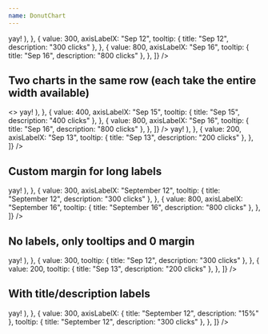 ```yaml
---
name: DonutChart
---
```


<Playground>
  <Box width="40%">
    <DonutChart
      points={[
        {
          value: 567,
          axisLabelX: "Sep 11",
          tooltip: (
            <Text variant='sm' p={0.5}>
              yay!
            </Text>
          ),
        },
        {
          value: 300,
          axisLabelX: "Sep 12",
          tooltip: { title: "Sep 12", description: "300 clicks" },
        },
        {
          value: 800,
          axisLabelX: "Sep 16",
          tooltip: { title: "Sep 16", description: "800 clicks" },
        },
      ]}
    />
  </Box>
</Playground>

## Two charts in the same row (each take the entire width available)

<Playground>
  <>
    <Box width="50%" display="inline-block" p="3">
      <DonutChart
        points={[
          {
            value: 567,
            axisLabelX: "Sep 11",
            tooltip: (
            	<Text variant='sm' p={0.5}>
                yay!
              </Text>
            ),
          },
          {
            value: 400,
            axisLabelX: "Sep 15",
            tooltip: { title: "Sep 15", description: "400 clicks" },
          },
          {
            value: 800,
            axisLabelX: "Sep 16",
            tooltip: { title: "Sep 16", description: "800 clicks" },
          },
        ]}
      />
    </Box>
    <Box width="50%" display="inline-block" p="3">
      <DonutChart
        points={[
          {
            value: 423,
            axisLabelX: "Sep 10",
            tooltip: { title: "Sep 10", description: "423 clicks" },
          },
          {
            value: 567,
            axisLabelX: "Sep 11",
            tooltip: (
            	<Text variant='sm' p={0.5}>
                yay!
              </Text>
            ),
          },
          {
            value: 200,
            axisLabelX: "Sep 13",
            tooltip: { title: "Sep 13", description: "200 clicks" },
          },
        ]}
      />
    </Box>
  </>
</Playground>

## Custom margin for long labels

<Playground>
  <Box width="50%">
    <DonutChart
      margin={50}
      points={[
        {
          value: 423,
          axisLabelX: "September 10",
          tooltip: { title: "September 10", description: "423 clicks" },
        },
        {
          value: 567,
          axisLabelX: "September 11",
          tooltip: (
            <Text variant='sm' p={0.5}>
              yay!
            </Text>
          ),
        },
        {
          value: 300,
          axisLabelX: "September 12",
          tooltip: { title: "September 12", description: "300 clicks" },
        },
        {
          value: 800,
          axisLabelX: "September 16",
          tooltip: { title: "September 16", description: "800 clicks" },
        },
      ]}
    />
  </Box>
</Playground>

## No labels, only tooltips and 0 margin

<Playground>
  <Box width="30%" my={2}>
    <DonutChart
      margin={0}
      points={[
        {
          value: 423,
          tooltip: { title: "Sep 10", description: "423 clicks" },
        },
        {
          value: 567,
          tooltip: (
            <Text variant='sm' p={0.5}>
              yay!
            </Text>
          ),
        },
        {
          value: 300,
          tooltip: { title: "Sep 12", description: "300 clicks" },
        },
        {
          value: 200,
          tooltip: { title: "Sep 13", description: "200 clicks" },
        },
      ]}
    />
  </Box>
</Playground>

## With title/description labels

<Playground>
  <Box width="50%">
    <DonutChart
      margin={50}
      points={[
        {
          value: 423,
          axisLabelX: { title: "September 10", description: "10%" },
          tooltip: { title: "September 10", description: "423 clicks" },
        },
        {
          value: 567,
          axisLabelX: { title: "September 11", description: "20%" },
          tooltip: (
            <Text variant='sm' p={0.5}>
              yay!
            </Text>
          ),
        },
        {
          value: 300,
          axisLabelX: { title: "September 12", description: "15%" },
          tooltip: { title: "September 12", description: "300 clicks" },
        },
      ]}
    />
  </Box>
</Playground>
